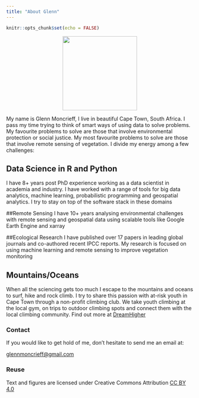 ```yaml
---
title: "About Glenn"
---
```


```r
knitr::opts_chunk$set(echo = FALSE)
```

<style>
.aligncenter {
    text-align: center;
}
</style>
<p class="aligncenter">
<img src="avatar_small.png" style="width:200px">
</p>

My name is Glenn Moncrieff, I live in beautiful Cape Town, South Africa. I pass my time trying to think of smart ways of using data to solve problems. My favourite problems to solve are those that involve environmental protection or social justice. My most favourite problems to solve are those that involve remote sensing of vegetation. I divide my energy among a few challenges:

## Data Science in R and Python
I have 8+ years post PhD experience working as a data scientist in academia and industry. I have worked with a range of tools for big data analytics, machine learning, probabilistic programming and geospatial analytics. I try to stay on top of the software stack in these domains

##Remote Sensing
I have 10+ years analysing environmental challenges with remote sensing and geospatial data using scalable tools like Google Earth Engine and xarray

##Ecological Research
I have published over 17 papers in leading global journals and co-authored recent IPCC reports. My research is focused on using machine learning and remote sensing to improve vegetation monitoring

## Mountains/Oceans  
  
When all the sciencing gets too much I escape to the mountains and oceans to surf, hike and rock climb. I try to share this passion with at-risk youth in Cape Town through a non-profit climbing club. We take youth climbing at the local gym, on trips to outdoor climbing spots and connect them with the local climbing community. Find out more at [DreamHigher](http://www.dreamhigher.co.za)  
   
 
### Contact
If you would like to get hold of me, don't hesitate to send me an email at:  
  
<glennmoncrieff@gmail.com>


<div class="appendix-bottom">
<h3 id="reuse">Reuse</h3>
<p>Text and figures are licensed under Creative Commons Attribution <a rel="license" href="https://creativecommons.org/licenses/by/4.0/">CC BY 4.0</a>
</p>
</div>
